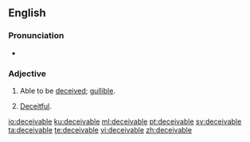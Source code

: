 ==English==

===Pronunciation===
* {{a|UK}} {{IPA|[dɪˈsiːvəbəɫ]|lang=en}}

===Adjective===
{{en-adj}}

# Able to be [[deceived]]; [[gullible]].
# {{context|obsolete|lang=en}} [[deceitful|Deceitful]].

[[io:deceivable]]
[[ku:deceivable]]
[[ml:deceivable]]
[[pt:deceivable]]
[[sv:deceivable]]
[[ta:deceivable]]
[[te:deceivable]]
[[vi:deceivable]]
[[zh:deceivable]]